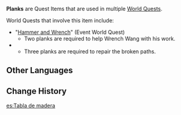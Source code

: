 {{Item Infobox
|id           = 100756
|image        = Item Sturdy Plank.png
|type         = Quest Items
|description  = An ordinary wooden plank. It has a great many uses.
|source1      = Obtained during [[Lantern Rite Tales/Hammer and Wrench|Hammer and Wrench]]
|source2      = Obtained during [[Tatara Tales: Final Preparations]]
}}
'''Planks''' are Quest Items that are used in multiple [[World Quest]]s.

World Quests that involve this item include:
*"[[Lantern Rite Tales/Hammer and Wrench|Hammer and Wrench]]" (Event World Quest)
**Two planks are required to help Wrench Wang with his work.
*{{Quest|Tatara Tales: Final Preparations}}
**Three planks are required to repair the broken paths.

==Other Languages==
{{Other Languages
|default_hidden = 1
|en      = Plank
|zhs     = 木板
|zhs_rm  = Mùbǎn
|zht     = 木板
|zht_rm  = Mùbǎn
|ja      = 木の板
|ja_rm   = Ki no Ita
|ko      = 나무판자
|es      = Tabla de madera
|fr      = Planche
|ru      = Деревянная доска
|th      = ไม้กระดาน
|th_rm   = Mai Kradan
|vi      = Ván Gỗ
|de      = Brett
|id      = Papan
|pt      = Tábua
|tr      = Kalas
|it      = Asse
}}

==Change History==
{{Change History|1.3}}

[[es:Tabla de madera]]